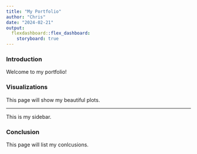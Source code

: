 ```yaml
---
title: "My Portfolio"
author: "Chris"
date: "2024-02-21"
output: 
  flexdashboard::flex_dashboard:
    storyboard: true
---
```


### Introduction

Welcome to my portfolio!

### Visualizations

This page will show my beautiful plots.

***
This is my sidebar.

### Conclusion

This page will list my conlcusions.